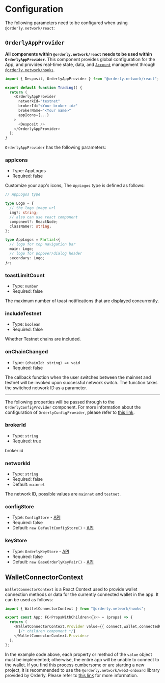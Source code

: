 # Configuration

The following parameters need to be configured when using `@orderly.network/react`:

## `OrderlyAppProvider`

**All components within `@orderly.network/react` needs to be used within `OrderlyAppProvider`**. This component provides global configuration for the App, and provides real-time state, data, and [`Account`](/apis/modules/__orderly_network___core/Account) management through [`@orderly.network/hooks`](/docs/hooks/overview).

```typescript copy
import { Desposit, OrderlyAppProvider } from "@orderly.network/react";

export default function Trading() {
  return (
    <OrderlyAppProvider
      networkId="testnet"
      brokerId="<Your broker id>"
      brokerName="<Your name>"
      appIcons={...}
    >
      <Desposit />
    </OrderlyAppProvider>
  );
}
```

`OrderlyAppProvider` has the following parameters:

### appIcons

- Type: AppLogos
- Required: false

Customize your app's icons, The `AppLogos` type is defined as follows:

```typescript
// AppLogos type

type Logo = {
  // the logo image url
  img?: string;
  // also can use react component
  component?: ReactNode;
  className?: string;
};

type AppLogos = Partial<{
  // logo for top navigation bar
  main: Logo;
  // logo for popover/dialog header
  secondary: Logo;
}>;
```

### toastLimitCount

- Type: `number`
- Required: false

The maximum number of toast notifications that are displayed concurrently.

### includeTestnet

- Type: `boolean`
- Required: false

Whether Testnet chains are included.

### onChainChanged

- Type: `(chainId: string) => void`
- Required: false

The callback function when the user switches between the mainnet and testnet will be invoked upon successful network switch. The function takes the switched network ID as a parameter.

<hr className="mt-5 border-base-500" />

The following properties will be passed through to the `OrderlyConfigProvider` component. For more information about the configuration of `OrderlyConfigProvider`, please refer to [this link](apis/modules/__orderly_network___hooks/ConfigProviderProps).

### brokerId

- Type: `string`
- Required: true

broker id

### networkId

- Type: `string`
- Required: false
- Default: `mainnet`

The network ID, possible values are `mainnet` and `testnet`.

### configStore

- Type: `ConfigStore` - [API](/apis/modules/__orderly_network___core/ConfigStore)
- Required: false
- Default: `new DefaultConfigStore()` - [API](/apis/modules/__orderly_network___core/DefaultConfigStore)

### keyStore

- Type: `OrderlyKeyStore` - [API](/apis/modules/__orderly_network___core/OrderlyKeyStore)
- Required: false
- Default: `new BaseOrderlyKeyPair()` - [API](/apis/modules/__orderly_network___core/BaseKeyStore)

## WalletConnectorContext

`WalletConnectorContext` is a React Context used to provide wallet connection methods or data for the currently connected wallet in the app. It can be used as follows:

```typescript copy
import { WalletConnectorContext } from "@orderly.network/hooks";

export const App: FC<PropsWithChildren<{}>> = (props) => {
  return (
    <WalletConnectorContext.Provider value={{ connect,wallet,connectedChain,disconnect }}>
      {/* children component */}
    </WalletConnectorContext.Provider>
  );
};
```

In the example code above, each property or method of the `value` object must be implemented; otherwise, the entire app will be unable to connect to the wallet. If you find this process cumbersome or are starting a new project, it is recommended to use the `@orderly.network/web3-onboard` library provided by Orderly. Please refer to [this link](/components/wallet) for more information.

